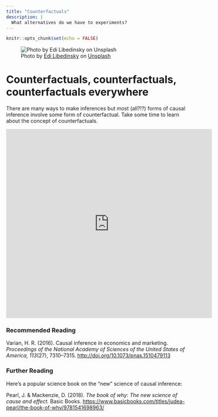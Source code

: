 ```yaml
---
title: "Counterfactuals"
description: |
  What alternatives do we have to experiments?
---
```


```r
knitr::opts_chunk$set(echo = FALSE)
```

![<span>Photo by <a href="https://unsplash.com/@supernov?utm_source=unsplash&amp;utm_medium=referral&amp;utm_content=creditCopyText">Edi Libedinsky</a> on <a href="https://unsplash.com/s/photos/binoculars?utm_source=unsplash&amp;utm_medium=referral&amp;utm_content=creditCopyText">Unsplash</a></span>](photos/edi-libedinsky-1bhp9zBPHVE-unsplash.jpg)

# Counterfactuals, counterfactuals, counterfactuals everywhere

There are many ways to make inferences but most (all?!?) forms of causal inference involve some form of counterfactual. Take some time to learn about the concept of counterfactuals. 

<iframe width="560" height="515" src="https://www.youtube.com/embed/5eNhS0oaLHo" frameborder="0" allow="accelerometer; autoplay; clipboard-write; encrypted-media; gyroscope; picture-in-picture; web-share" allowfullscreen></iframe>

### Recommended Reading

Varian, H. R. (2016). Causal inference in economics and marketing. *Proceedings of the National Academy of Sciences of the United States of America, 113*(27), 7310–7315. [http://doi.org/10.1073/pnas.1510479113](https://github.com/matarui/ebdm/raw/main/docs/literature/Varian_2016_PNAS.pdf)

### Further Reading

Here's a popular science book on the "new" science of causal inference: 

Pearl, J. & Mackenzie, D. (2018). *The book of why: The new science of cause and effect.* Basic Books. [https://www.basicbooks.com/titles/judea-pearl/the-book-of-why/9781541698963/](https://www.basicbooks.com/titles/judea-pearl/the-book-of-why/9781541698963/)
